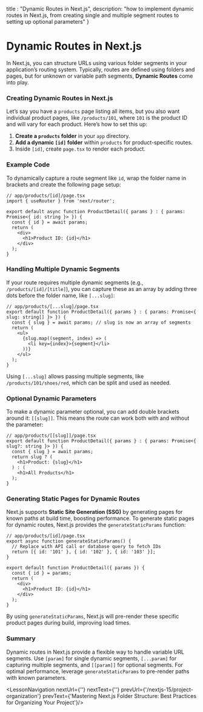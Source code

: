 
  title : "Dynamic Routes in Next.js",
  description: "how to implement dynamic routes in Next.js, from creating single and multiple segment routes to setting up optional parameters"
}

# Dynamic Routes in Next.js

In Next.js, you can structure URLs using various folder segments in your application’s routing system. Typically, routes are defined using folders and pages, but for unknown or variable path segments, **Dynamic Routes** come into play.

### Creating Dynamic Routes in Next.js

Let’s say you have a `products` page listing all items, but you also want individual product pages, like `/products/101`, where `101` is the product ID and will vary for each product. Here’s how to set this up:

1. **Create a `products` folder** in your `app` directory.
2. **Add a dynamic `[id]` folder** within `products` for product-specific routes.
3. Inside `[id]`, create `page.tsx` to render each product.

### Example Code

To dynamically capture a route segment like `id`, wrap the folder name in brackets and create the following page setup:

```tsx
// app/products/[id]/page.tsx
import { useRouter } from 'next/router';

export default async function ProductDetail({ params } : { params: Promise<{ id: string }> }) {
  const { id } = await params;
  return (
    <div>
      <h1>Product ID: {id}</h1>
    </div>
  );
}
```

### Handling Multiple Dynamic Segments

If your route requires multiple dynamic segments (e.g., `/products/[id]/[title]`), you can capture these as an array by adding three dots before the folder name, like `[...slug]`:

```tsx
// app/products/[...slug]/page.tsx
export default function ProductDetail({ params } : { params: Promise<{ slug: string[] }> }) {
  const { slug } = await params; // slug is now an array of segments
  return (
    <ul>
      {slug.map((segment, index) => (
        <li key={index}>{segment}</li>
      ))}
    </ul>
  );
}
```

Using `[...slug]` allows passing multiple segments, like `/products/101/shoes/red`, which can be split and used as needed.

### Optional Dynamic Parameters

To make a dynamic parameter optional, you can add double brackets around it: `[[slug]]`. This means the route can work both with and without the parameter:

```tsx
// app/products/[[slug]]/page.tsx
export default function ProductDetail({ params } : { params: Promise<{ slug?: string }> }) {
  const { slug } = await params;
  return slug ? (
    <h1>Product: {slug}</h1>
  ) : (
    <h1>All Products</h1>
  );
}
```

### Generating Static Pages for Dynamic Routes

Next.js supports **Static Site Generation (SSG)** by generating pages for known paths at build time, boosting performance. To generate static pages for dynamic routes, Next.js provides the `generateStaticParams` function:

```tsx
// app/products/[id]/page.tsx
export async function generateStaticParams() {
  // Replace with API call or database query to fetch IDs
  return [{ id: '101' }, { id: '102' }, { id: '103' }];
}

export default function ProductDetail({ params }) {
  const { id } = params;
  return (
    <div>
      <h1>Product ID: {id}</h1>
    </div>
  );
}
```

By using `generateStaticParams`, Next.js will pre-render these specific product pages during build, improving load times.

### Summary

Dynamic routes in Next.js provide a flexible way to handle variable URL segments. Use `[param]` for single dynamic segments, `[...param]` for capturing multiple segments, and `[[param]]` for optional segments. For optimal performance, leverage `generateStaticParams` to pre-render paths with known parameters.


<LessonNavigation nextUrl={''} nextText={''} prevUrl={'/nextjs-15/project-organization'} prevText={'Mastering Next.js Folder Structure: Best Practices for Organizing Your Project'}/>

